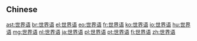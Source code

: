 {{also|世界語}}
==Chinese==
{{zh-see|世界語}}

[[ast:世界语]]
[[br:世界语]]
[[el:世界语]]
[[eo:世界语]]
[[fr:世界语]]
[[ko:世界语]]
[[io:世界语]]
[[hu:世界语]]
[[mg:世界语]]
[[nl:世界语]]
[[ja:世界语]]
[[pl:世界语]]
[[pt:世界语]]
[[fi:世界语]]
[[zh:世界语]]